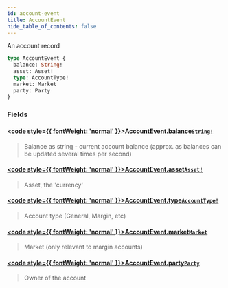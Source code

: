 ```yaml
---
id: account-event
title: AccountEvent
hide_table_of_contents: false
---
```








An account record

```graphql
type AccountEvent {
  balance: String!
  asset: Asset!
  type: AccountType!
  market: Market
  party: Party
}
```


### Fields

#### [<code style={{ fontWeight: 'normal' }}>AccountEvent.<b>balance</b></code>](#)<Bullet />[`String!`](/testnet/api/graphql/scalars/string) <Badge class="secondary" text="non-null"/> <Badge class="secondary" text="scalar"/>
> Balance as string - current account balance (approx. as balances can be updated several times per second)
> 

#### [<code style={{ fontWeight: 'normal' }}>AccountEvent.<b>asset</b></code>](#)<Bullet />[`Asset!`](/testnet/api/graphql/objects/asset) <Badge class="secondary" text="non-null"/> <Badge class="secondary" text="object"/>
> Asset, the 'currency'
> 

#### [<code style={{ fontWeight: 'normal' }}>AccountEvent.<b>type</b></code>](#)<Bullet />[`AccountType!`](/testnet/api/graphql/enums/account-type) <Badge class="secondary" text="non-null"/> <Badge class="secondary" text="enum"/>
> Account type (General, Margin, etc)
> 

#### [<code style={{ fontWeight: 'normal' }}>AccountEvent.<b>market</b></code>](#)<Bullet />[`Market`](/testnet/api/graphql/objects/market) <Badge class="secondary" text="object"/>
> Market (only relevant to margin accounts)
> 

#### [<code style={{ fontWeight: 'normal' }}>AccountEvent.<b>party</b></code>](#)<Bullet />[`Party`](/testnet/api/graphql/objects/party) <Badge class="secondary" text="object"/>
> Owner of the account
> 





